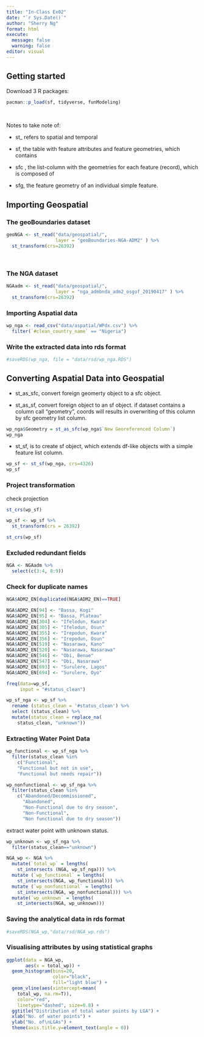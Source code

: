 ```yaml
---
title: "In-Class Ex02"
date: "`r Sys.Date()`"
author: "Sherry Ng"
format: html
execute: 
  message: false
  warning: false
editor: visual
---
```


## Getting started

Download 3 R packages:

```r
pacman::p_load(sf, tidyverse, funModeling)
```

<br>

Notes to take note of:

-   st\_ refers to spatial and temporal

-   sf, the table with feature attributes and feature geometries, which contains

-   sfc , the list-column with the geometries for each feature (record), which is composed of

-   sfg, the feature geometry of an individual simple feature.

## Importing Geospatial

### The geoBoundaries dataset

```r
geoNGA <- st_read("data/geospatial/",
                  layer = "geoBoundaries-NGA-ADM2" ) %>%
  st_transform(crs=26392)
```

<br>

### The NGA dataset

```r
NGAadm <- st_read("data/geospatial/",
                  layer = "nga_admbnda_adm2_osgof_20190417" ) %>%
  st_transform(crs=26392)
```

### Importing Aspatial data

```r
wp_nga <- read_csv("data/aspatial/WPdx.csv") %>%
  filter(`#clean_country_name` == "Nigeria")
```

### Write the extracted data into rds format

```r
#saveRDS(wp_nga, file = "data/rsd/wp_nga.RDS") 
```

## Converting Aspatial Data into Geospatial

-   st_as_sfc, convert foreign geomerty object to a sfc object.

-   st_as_sf, convert foreign object to an sf object. if dataset contains a column call "geometry", coords will results in overwriting of this column by sfc geometry list column.

```r
wp_nga$Geometry = st_as_sfc(wp_nga$`New Georeferenced Column`)
wp_nga
```

-   st_sf, is to create sf object, which extends df-like objects with a simple feature list column.

```r
wp_sf <- st_sf(wp_nga, crs=4326)
wp_sf
```

### Project transformation

check projection

```r
st_crs(wp_sf)
```

```r
wp_sf <- wp_sf %>%
  st_transform(crs = 26392)
```

```r
st_crs(wp_sf)
```

### Excluded redundant fields 

```r
NGA <- NGAadm %>%
  select(c(3:4, 8:9))
```

### Check for duplicate names 

```r
NGA$ADM2_EN[duplicated(NGA$ADM2_EN)==TRUE]
```

```r
NGA$ADM2_EN[94] <- "Bassa, Kogi"
NGA$ADM2_EN[95] <- "Bassa, Plateau"
NGA$ADM2_EN[304] <- "Ifelodun, Kwara"
NGA$ADM2_EN[305] <- "Ifelodun, Osun"
NGA$ADM2_EN[355] <- "Irepodun, Kwara"
NGA$ADM2_EN[356] <- "Irepodun, Osun"
NGA$ADM2_EN[519] <- "Nasarawa, Kano"
NGA$ADM2_EN[520] <- "Nasarawa, Nasarawa"
NGA$ADM2_EN[546] <- "Obi, Benue"
NGA$ADM2_EN[547] <- "Obi, Nasarawa"
NGA$ADM2_EN[693] <- "Surulere, Lagos"
NGA$ADM2_EN[694] <- "Surulere, Oyo"

```

```r
freq(data=wp_sf,
     input = "#status_clean")
```

```r
wp_sf_nga <- wp_sf %>%
  rename (status_clean = '#status_clean') %>%
  select (status_clean) %>%
  mutate(status_clean = replace_na(
    status_clean, "unknown"))
```

### Extracting Water Point Data

```r
wp_functional <- wp_sf_nga %>% 
  filter(status_clean %in%
    c("Functional",
    "Functional but not in use",
    "Functional but needs repair"))
```

```r
wp_nonfunctional <- wp_sf_nga %>% 
  filter(status_clean %in%
    c("Abandoned/Decommissioned",
      "Abandoned",
      "Non-Functional due to dry season",
      "Non-Functional",
      "Non functional due to dry season"))
```

extract water point with unknown status.

```r
wp_unknown <- wp_sf_nga %>% 
  filter(status_clean=="unknown")
```

```r
NGA_wp <- NGA %>%
  mutate(`total_wp` = lengths(
    st_intersects (NGA, wp_sf_nga))) %>%
  mutate (`wp_functional` = lengths(
    st_intersects(NGA, wp_functional))) %>%
  mutate (`wp_nonfunctional` = lengths(
    st_intersects(NGA, wp_nonfunctional))) %>%
  mutate(`wp_unknown` = lengths(
    st_intersects(NGA, wp_unknown)))
```

### Saving the analytical data in rds format 

```r
#saveRDS(NGA_wp,"data/rsd/NGA_wp.rds")
```

### Visualising attributes by using statistical graphs 

```r
ggplot(data = NGA_wp,
       aes(x = total_wp)) + 
  geom_histogram(bins=20,
                 color="black",
                 fill="light blue") +
  geom_vline(aes(xintercept=mean(
    total_wp, na.rm=T)),
    color="red",
    linetype="dashed", size=0.8) +
  ggtitle("Distribution of total water points by LGA") +
  xlab("No. of water points") + 
  ylab("No. of\nLGAs") +
  theme(axis.title.y=element_text(angle = 0))
```
